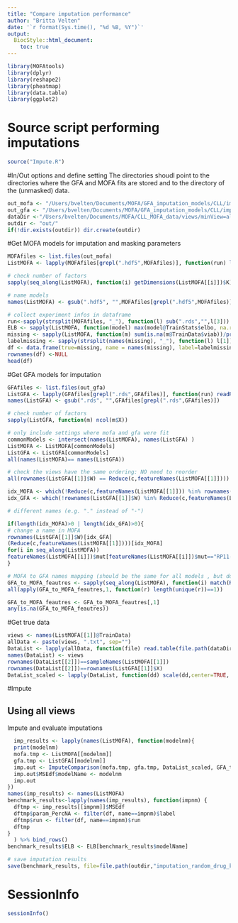 ```yaml
---
title: "Compare imputation performance"
author: "Britta Velten"
date: '`r format(Sys.time(), "%d %B, %Y")`'
output:
  BiocStyle::html_document:
    toc: true
---
```


```r
library(MOFAtools)
library(dplyr)
library(reshape2)
library(pheatmap)
library(data.table)
library(ggplot2)
```


# Source script performing imputations
```r
source("Impute.R")
```


#In/Out options and define setting
The directories shoudl point to the directories where the GFA and MOFA fits are stored and to the directory of the (unmasked) data.
```r
out_mofa <- "/Users/bvelten/Documents/MOFA/GFA_imputation_models/CLL/imputation/atRandom/mofa/k10/"
out_gfa <- "/Users/bvelten/Documents/MOFA/GFA_imputation_models/CLL/imputation/atRandom/gfa/"
dataDir <-"/Users/bvelten/Documents/MOFA/CLL_MOFA_data/views/minView=all/"
outdir <- "out/"
if(!dir.exists(outdir)) dir.create(outdir)
```

#Get MOFA models for imputation and masking parameters
```r
MOFAfiles <- list.files(out_mofa)
ListMOFA <- lapply(MOFAfiles[grepl(".hdf5",MOFAfiles)], function(run) loadModel(file.path(out_mofa, run)))

# check number of factors
sapply(seq_along(ListMOFA), function(i) getDimensions(ListMOFA[[i]])$K)

# name models
names(ListMOFA) <- gsub(".hdf5", "",MOFAfiles[grepl(".hdf5",MOFAfiles)])

# collect experiment infos in dataframe
run<-sapply(strsplit(MOFAfiles, "_"), function(l) sub(".rds","",l[3]))
ELB <- sapply(ListMOFA, function(model) max(model@TrainStats$elbo, na.rm = T))
missing <- sapply(ListMOFA, function(m) sum(is.na(m@TrainData$viab))/prod(dim(m@TrainData$viab)))
labelmissing <- sapply(strsplit(names(missing), "_"), function(l) l[1])
df <- data.frame(true=missing, name = names(missing), label=labelmissing, run=run)
rownames(df) <-NULL
head(df)
```

#Get GFA models for imputation
```r
GFAfiles <- list.files(out_gfa)
ListGFA <- lapply(GFAfiles[grepl(".rds",GFAfiles)], function(run) readRDS(file.path(out_gfa, run)))
names(ListGFA) <- gsub(".rds", "",GFAfiles[grepl(".rds",GFAfiles)])

# check number of factors
sapply(ListGFA, function(m) ncol(m$X))

# only include settings where mofa and gfa were fit
commonModels <- intersect(names(ListMOFA), names(ListGFA) )
ListMOFA <- ListMOFA[commonModels]
ListGFA <- ListGFA[commonModels]
all(names(ListMOFA)== names(ListGFA))

# check the views have the same ordering: NO need to reorder
all(rownames(ListGFA[[1]]$W) == Reduce(c,featureNames(ListMOFA[[1]])))

idx_MOFA <- which(!Reduce(c,featureNames(ListMOFA[[1]])) %in% rownames(ListGFA[[1]]$W))
idx_GFA <- which(!rownames(ListGFA[[1]]$W) %in% Reduce(c,featureNames(ListMOFA[[1]])))

# different names (e.g. "." instead of "-")

if(length(idx_MOFA)>0 | length(idx_GFA)>0){
# change a name in MOFA
rownames(ListGFA[[1]]$W)[idx_GFA]
(Reduce(c,featureNames(ListMOFA[[1]])))[idx_MOFA]
for(i in seq_along(ListMOFA))
featureNames(ListMOFA[[i]])$mut[featureNames(ListMOFA[[i]])$mut=="RP11-766F14.2"] <- "RP11.766F14.2"
}

# MOFA to GFA names mapping (should be the same for all models , but double-check)
GFA_to_MOFA_feautres <- sapply(seq_along(ListMOFA), function(i) match(Reduce(c,featureNames(ListMOFA[[i]])), rownames(ListGFA[[i]]$W)))
all(apply(GFA_to_MOFA_feautres,1, function(r) length(unique(r))==1))                           

GFA_to_MOFA_feautres <- GFA_to_MOFA_feautres[,1]
any(is.na(GFA_to_MOFA_feautres))
```

#Get true data
```r
views <- names(ListMOFA[[1]]@TrainData)
allData <- paste(views, ".txt", sep="")
DataList <- lapply(allData, function(file) read.table(file.path(dataDir, file)))
names(DataList) <- views
rownames(DataList[[2]])==sampleNames(ListMOFA[[1]])
rownames(DataList[[2]])==rownames(ListGFA[[1]]$X)
DataList_scaled <- lapply(DataList, function(dd) scale(dd,center=TRUE, scale=FALSE))
```


#Impute

## Using all views
Impute and evaluate imputations
```r
  imp_results <- lapply(names(ListMOFA), function(modelnm){
  print(modelnm)
  mofa.tmp <- ListMOFA[[modelnm]]
  gfa.tmp <- ListGFA[[modelnm]]
  imp.out <- ImputeComparison(mofa.tmp, gfa.tmp, DataList_scaled, GFA_to_MOFA_feautres)
  imp.out$MSEdf$modelName <- modelnm
  imp.out
}) 
names(imp_results) <- names(ListMOFA)
benchmark_results<-lapply(names(imp_results), function(impnm) {
  dftmp <- imp_results[[impnm]]$MSEdf
  dftmp$param_PercNA <- filter(df, name==impnm)$label
  dftmp$run <- filter(df, name==impnm)$run
  dftmp
}
  ) %>% bind_rows()
benchmark_results$ELB <- ELB[benchmark_results$modelName]

# save imputation results
save(benchmark_results, file=file.path(outdir,"imputation_random_drug_k10.RData"))
```

# SessionInfo
```r
sessionInfo()
```

